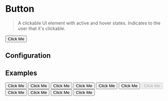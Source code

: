 
# Button

> A clickable UI element with active and hover states. Indicates to the user that it's clickable.

<CodeBlock>
  <Button>Click Me</Button>
</CodeBlock>

## Configuration

<ConfigBlock of={Button} />

## Examples

<CodeBlock title="Type: Primary">
  <Button type={Button.TYPES.PRIMARY}>Click Me</Button>
</CodeBlock>

<CodeBlock title="Type: Secondary">
  <Button type={Button.TYPES.SECONDARY}>Click Me</Button>
</CodeBlock>

<CodeBlock title="Type: Outline">
  <Button type={Button.TYPES.OUTLINE}>Click Me</Button>
</CodeBlock>

<CodeBlock title="Type: Grey">
  <Button type={Button.TYPES.GREY}>Click Me</Button>
</CodeBlock>

<CodeBlock title="Type: Warning">
  <Button type={Button.TYPES.WARNING}>Click Me</Button>
</CodeBlock>

<CodeBlock title="Type: Yellow">
  <Button type={Button.TYPES.YELLOW}>Click Me</Button>
</CodeBlock>

<CodeBlock title="Type: Disabled">
  <Button disabled>Click Me</Button>
</CodeBlock>

<CodeBlock title="Size: Small">
  <Button size={Button.SIZES.SMALL}>Click Me</Button>
</CodeBlock>

<CodeBlock title="Size: Medium">
  <Button size={Button.SIZES.MEDIUM}>Click Me</Button>
</CodeBlock>

<CodeBlock title="Size: Big">
  <Button size={Button.SIZES.BIG}>Click Me</Button>
</CodeBlock>

<CodeBlock title="With secondary icon">
  <Button 
    secondaryIcon="infoV2"
  >
   Click Me
  </Button>
</CodeBlock>
